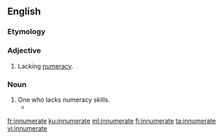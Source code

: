 ==English==

===Etymology===
{{prefix|in|numerate|lang=en}}

===Adjective===
{{en-adj}}

# Lacking [[numeracy]].

===Noun===
{{en-noun}}

# One who lacks numeracy skills.
#* {{quote-news|year=2009|date=October 6|author=Clyde Haberman|title=Regarding Jonah, Dinkins, Bloomberg and the Importance of a Yankees Victory|work=New York Times|url=http://www.nytimes.com/2009/10/06/nyregion/06nyc.html
|passage=Some '''innumerates''' simply refuse to accept that this decade, this century, this millennium all began on Jan. 1, 2001.}}

[[fr:innumerate]]
[[ku:innumerate]]
[[ml:innumerate]]
[[fi:innumerate]]
[[ta:innumerate]]
[[vi:innumerate]]
